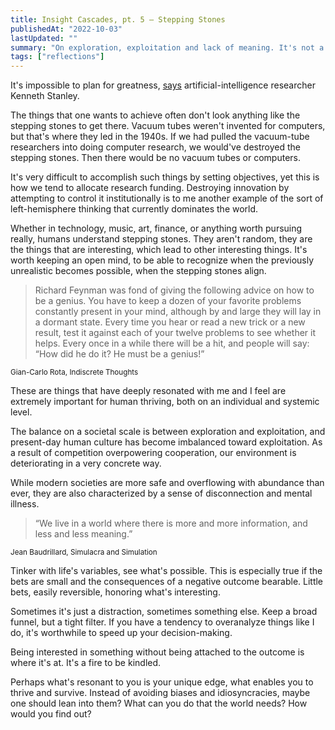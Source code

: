 ```yaml
---
title: Insight Cascades, pt. 5 — Stepping Stones
publishedAt: "2022-10-03"
lastUpdated: ""
summary: "On exploration, exploitation and lack of meaning. It's not a malfunction, it's a signal."
tags: ["reflections"]
---
```


It's impossible to plan for greatness, [says](https://www.goodreads.com/en/book/show/25670869-why-greatness-cannot-be-planned)
artificial-intelligence researcher Kenneth Stanley.

The things that one wants to achieve often don't look anything like the stepping stones to get there.
Vacuum tubes weren't invented for computers, but that's where they led in the 1940s. If we had pulled the vacuum-tube researchers
into doing computer research, we would've destroyed the stepping stones. Then there would be no vacuum tubes or computers.

It's very difficult to accomplish such things by setting objectives, yet this is how we tend to allocate research funding. Destroying
innovation by attempting to control it institutionally is to me another example of the sort of left-hemisphere thinking
that currently dominates the world.

Whether in technology, music, art, finance, or anything worth pursuing really, humans understand stepping stones. They aren't random,
they are the things that are interesting, which lead to other interesting things. It's worth keeping an open mind, to be able to
recognize when the previously unrealistic becomes possible, when the stepping stones align.

> Richard Feynman was fond of giving the following advice on how to be a genius. You have to keep a dozen of your favorite problems
> constantly present in your mind, although by and large they will lay in a dormant state. Every time you hear or read a new trick
> or a new result, test it against each of your twelve problems to see whether it helps.
> Every once in a while there will be a hit, and people will say: “How did he do it? He must be a genius!”

<small>Gian-Carlo Rota, Indiscrete Thoughts</small>

These are things that have deeply resonated with me and I feel are extremely important for human thriving,
both on an individual and systemic level.

The balance on a societal scale is between exploration and exploitation, and present-day human culture has become
imbalanced toward exploitation. As a result of competition overpowering cooperation,
our environment is deteriorating in a very concrete way.

While modern societies are more safe and overflowing with abundance than ever, they are also characterized by
a sense of disconnection and mental illness.

> “We live in a world where there is more and more information, and less and less meaning.”

<small>Jean Baudrillard, Simulacra and Simulation</small>

Tinker with life's variables, see what's possible. This is especially true if the bets are small and the consequences
of a negative outcome bearable. Little bets, easily reversible, honoring what's interesting.

Sometimes it's just a distraction, sometimes something else. Keep a broad funnel, but a tight filter.
If you have a tendency to overanalyze things like I do, it's worthwhile to speed up your decision-making.

Being interested in something without being attached to the outcome is where it's at. It's a fire to be kindled.

Perhaps what's resonant to you is your unique edge, what enables you to thrive and survive. Instead of avoiding biases and idiosyncracies,
maybe one should lean into them? What can you do that the world needs? How would you find out?
